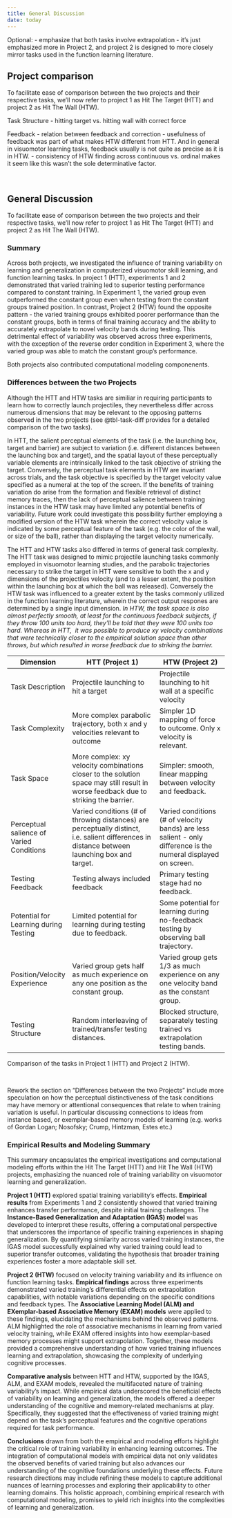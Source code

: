 ```yaml
---
title: General Discussion
date: today
---
```


Optional: - emphasize that both tasks involve extrapolation - it's just emphasized more in Project 2, and project 2 is designed to more closely mirror tasks used in the function learning literature.

## Project comparison

To facilitate ease of comparison between the two projects and their respective tasks, we'll now refer to project 1 as Hit The Target (HTT) and project 2 as Hit The Wall (HTW).

Task Structure - hitting target vs. hitting wall with correct force

Feedback - relation between feedback and correction - usefulness of feedback was part of what makes HTW different from HTT. And in general in visuomotor learning tasks, feedback usually is not quite as precise as it is in HTW. - consistency of HTW finding across continuous vs. ordinal makes it seem like this wasn't the sole determinative factor.

\ \ \ \ \


## General Discussion

To facilitate ease of comparison between the two projects and their respective tasks, we'll now refer to project 1 as Hit The Target (HTT) and project 2 as Hit The Wall (HTW). 


### Summary

Across both projects, we investigated the influence of training variability on learning and generalization in computerized visuomotor skill learning, and function learning tasks. In project 1 (HTT), experiments 1 and 2 demonstrated that varied training led to superior testing performance compared to constant training. In Experiment 1, the varied group even outperformed the constant group even when testing from the constant groups trained position. In contrast, Project 2 (HTW) found the opposite pattern - the varied training groups exhibited poorer performance than the constant groups, both in terms of final training accuracy and the ability to accurately extrapolate to novel velocity bands during testing. This detrimental effect of variability was observed across three experiments, with the exception of the reverse order condition in Experiment 3, where the varied group was able to match the constant group's performance. 

Both projects also contributed computational modeling componenents. 


### Differences between the two Projects

Although the HTT and HTW tasks are similiar in requiring participants to learn how to correctly launch projectiles,  they nevertheless differ across numerous dimensions that may be relevant to the opposing patterns observed in the two projects (see @tbl-task-diff provides for a detailed comparison of the two tasks). 

In HTT, the salient perceptual elements of the task (i.e. the launching box, target and barrier) are subject to variation (i.e. different distances between the launching box and target), and the spatial layout of these perceptually variable elements are intrinsically linked to the task objective of striking the target. Conversely, the perceptual task elements in HTW are invariant across trials, and the task objective is specified by the target velocity value specified as a numeral at the top of the screen. If the benefits of training variation do arise from the formation and flexible retrieval of distinct memory traces, then the lack of perceptual salience between training instances in the HTW task may have limited any potential benefits of variability. Future work could investigate this possibility further employing a modified version of the HTW task wherein the correct velocity value is indicated by some perceptual feature of the task (e.g. the color of the wall, or size of the ball), rather than displaying the target velocity numerically. 

The HTT and HTW tasks also differed in terms of general task complexity. The HTT task was designed to mimic projectile launching tasks commonly employed in visuomotor learning studies, and the parabolic trajectories necessary to strike the target in HTT were sensitive to both the x and y dimensions of the projectiles velocity (and to a lesser extent, the position within the launching box at which the ball was released). Conversely the HTW task was influenced to a greater extent by the tasks commonly utilized in the function learning literature, wherein the correct output respones are determined by a single input dimension. *In HTW, the task space is also almost perfectly smooth, at least for the continuous feedback subjects, if they throw 100 units too hard, they'll be told that they were 100 units too hard. Whereas in HTT,  it was possible to produce xy velocity combinations that were technically closer to the empirical solution space than other throws, but which resulted in worse feedback due to striking the barrier.*


::: {#tbl-task-diff}

| Dimension                                       | HTT (Project 1)                                                                                                                               | HTW (Project 2)                                                                                                |
| ----------------------------------------------- | --------------------------------------------------------------------------------------------------------------------------------------------- | -------------------------------------------------------------------------------------------------------------- |
| Task Description                                | Projectile launching to hit a target                                                                                                          | Projectile launching to hit wall at a specific velocity                                                        |
| Task Complexity                                 | More complex parabolic trajectory, both x and y velocities relevant to outcome                                                                | Simpler 1D mapping of force to outcome. Only x velocity is relevant.                                           |
| Task Space                                      | More complex: xy velocity combinations closer to the solution space may still result in worse feedback due to striking the barrier.           | Simpler: smooth, linear mapping between velocity and feedback.                                                 |
| Perceptual salience of Varied Conditions | Varied conditions (# of throwing distances) are perceptually distinct, i.e. salient differences in distance between launching box and target. | Varied conditions (# of velocity bands) are less salient - only difference is the numeral displayed on screen. |
| Testing Feedback                                | Testing always included feedback                                                                                                              | Primary testing stage had no feedback.                                                                         |
| Potential for Learning during Testing           | Limited potential for learning during testing due to feedback.                                                                                | Some potential for learning during no-feedback testing by observing ball trajectory.                           |
| Position/Velocity Experience                    | Varied group gets half as much experience on any one position as the constant group.                                                          | Varied group gets 1/3 as much experience on any one velocity band as the constant group.                       |
| Testing Structure                               | Random interleaving of trained/transfer testing distances.                                                                                    | Blocked structure, separately testing trained vs extrapolation testing bands.                                  |

Comparison of the tasks in Project 1 (HTT) and Project 2 (HTW).
:::






\ \ \ \ 


Rework the section on "Differences between the two Projects" include more speculation on how the perceptual distinctiveness of the task conditions may have memory or attentional consequences that relate to when training variation is useful. In particular discussing connections to ideas from instance based, or exemplar-based memory models of learning (e.g. works of Gordan Logan; Nosofsky; Crump, Hintzman, Estes etc.)






### Empirical Results and Modeling Summary

This summary encapsulates the empirical investigations and computational modeling efforts within the Hit The Target (HTT) and Hit The Wall (HTW) projects, emphasizing the nuanced role of training variability on visuomotor learning and generalization.

**Project 1 (HTT)** explored spatial training variability's effects. **Empirical results** from Experiments 1 and 2 consistently showed that varied training enhances transfer performance, despite initial training challenges. The **Instance-Based Generalization and Adaptation (IGAS) model** was developed to interpret these results, offering a computational perspective that underscores the importance of specific training experiences in shaping generalization. By quantifying similarity across varied training instances, the IGAS model successfully explained why varied training could lead to superior transfer outcomes, validating the hypothesis that broader training experiences foster a more adaptable skill set.

**Project 2 (HTW)** focused on velocity training variability and its influence on function learning tasks. **Empirical findings** across three experiments demonstrated varied training's differential effects on extrapolation capabilities, with notable variations depending on the specific conditions and feedback types. The **Associative Learning Model (ALM) and EXemplar-based Associative Memory (EXAM) models** were applied to these findings, elucidating the mechanisms behind the observed patterns. ALM highlighted the role of associative mechanisms in learning from varied velocity training, while EXAM offered insights into how exemplar-based memory processes might support extrapolation. Together, these models provided a comprehensive understanding of how varied training influences learning and extrapolation, showcasing the complexity of underlying cognitive processes.

**Comparative analysis** between HTT and HTW, supported by the IGAS, ALM, and EXAM models, revealed the multifaceted nature of training variability's impact. While empirical data underscored the beneficial effects of variability on learning and generalization, the models offered a deeper understanding of the cognitive and memory-related mechanisms at play. Specifically, they suggested that the effectiveness of varied training might depend on the task's perceptual features and the cognitive operations required for task performance.

**Conclusions** drawn from both the empirical and modeling efforts highlight the critical role of training variability in enhancing learning outcomes. The integration of computational models with empirical data not only validates the observed benefits of varied training but also advances our understanding of the cognitive foundations underlying these effects. Future research directions may include refining these models to capture additional nuances of learning processes and exploring their applicability to other learning domains. This holistic approach, combining empirical research with computational modeling, promises to yield rich insights into the complexities of learning and generalization.
